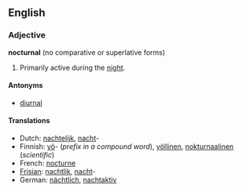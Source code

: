 ==English==

===Adjective===
'''nocturnal''' (no comparative or superlative forms)
#Primarily active during the [[night]].

====Antonyms====
*[[diurnal]]

====Translations====
*Dutch: [[nachtelijk]], [[nacht]]-
*Finnish: [[yö]]- (''prefix in a compound word''), [[yöllinen]], [[nokturnaalinen]] (''scientific'')
*French: [[nocturne]]
*[[Frisian]]: [[nachtlik]], [[nacht]]-
*German: [[nächtlich]], [[nachtaktiv]]